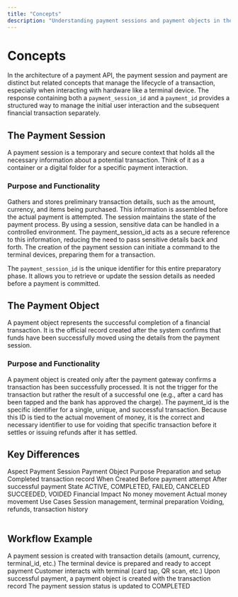 ```yaml
---
title: "Concepts"
description: "Understanding payment sessions and payment objects in the Terminal API"
---
```


# Concepts

In the architecture of a payment API, the payment session and payment are distinct but related concepts that manage the lifecycle of a transaction, especially when interacting with hardware like a terminal device. The response containing both a `payment_session_id` and a `payment_id` provides a structured way to manage the initial user interaction and the subsequent financial transaction separately.

## The Payment Session

A payment session is a temporary and secure context that holds all the necessary information about a potential transaction. Think of it as a container or a digital folder for a specific payment interaction.

### Purpose and Functionality

<CardGroup cols={2}>
  <Card title="Data Aggregation" icon="database">
    Gathers and stores preliminary transaction details, such as the amount, currency, and items being purchased. This information is assembled before the actual payment is attempted.
  </Card>
  <Card title="State Management" icon="gear">
    The session maintains the state of the payment process.
  </Card>
  <Card title="Security" icon="shield">
    By using a session, sensitive data can be handled in a controlled environment. The payment_session_id acts as a secure reference to this information, reducing the need to pass sensitive details back and forth.
  </Card>
  <Card title="Terminal Abstraction" icon="terminal">
    The creation of the payment session can initiate a command to the terminal devices, preparing them for a transaction.
  </Card>
</CardGroup>

The `payment_session_id` is the unique identifier for this entire preparatory phase. It allows you to retrieve or update the session details as needed before a payment is committed.

## The Payment Object

A payment object represents the successful completion of a financial transaction. It is the official record created after the system confirms that funds have been successfully moved using the details from the payment session.

### Purpose and Functionality

<CardGroup cols={2}>
  <Card title="Transaction Record" icon="receipt">
    A payment object is created only after the payment gateway confirms a transaction has been successfully processed. It is not the trigger for the transaction but rather the result of a successful one (e.g., after a card has been tapped and the bank has approved the charge).
  </Card>
  <Card title="Voiding and Refunds" icon="undo">
    The payment_id is the specific identifier for a single, unique, and successful transaction. Because this ID is tied to the actual movement of money, it is the correct and necessary identifier to use for voiding that specific transaction before it settles or issuing refunds after it has settled.
  </Card>
</CardGroup>

## Key Differences

<Table>
  <TableHead>
    <TableRow>
      <TableHeader>Aspect</TableHeader>
      <TableHeader>Payment Session</TableHeader>
      <TableHeader>Payment Object</TableHeader>
    </TableRow>
  </TableHead>
  <TableBody>
    <TableRow>
      <TableCell>Purpose</TableCell>
      <TableCell>Preparation and setup</TableCell>
      <TableCell>Completed transaction record</TableCell>
    </TableRow>
    <TableRow>
      <TableCell>When Created</TableCell>
      <TableCell>Before payment attempt</TableCell>
      <TableCell>After successful payment</TableCell>
    </TableRow>
    <TableRow>
      <TableCell>State</TableCell>
      <TableCell>ACTIVE, COMPLETED, FAILED, CANCELED</TableCell>
      <TableCell>SUCCEEDED, VOIDED</TableCell>
    </TableRow>
    <TableRow>
      <TableCell>Financial Impact</TableCell>
      <TableCell>No money movement</TableCell>
      <TableCell>Actual money movement</TableCell>
    </TableRow>
    <TableRow>
      <TableCell>Use Cases</TableCell>
      <TableCell>Session management, terminal preparation</TableCell>
      <TableCell>Voiding, refunds, transaction history</TableCell>
    </TableRow>
  </TableBody>
</Table>

## Workflow Example

<Steps>
  <Step title="Create Payment Session">
    A payment session is created with transaction details (amount, currency, terminal_id, etc.)
  </Step>
  <Step title="Terminal Preparation">
    The terminal device is prepared and ready to accept payment
  </Step>
  <Step title="Payment Processing">
    Customer interacts with terminal (card tap, QR scan, etc.)
  </Step>
  <Step title="Payment Object Creation">
    Upon successful payment, a payment object is created with the transaction record
  </Step>
  <Step title="Session Completion">
    The payment session status is updated to COMPLETED
  </Step>
</Steps>
